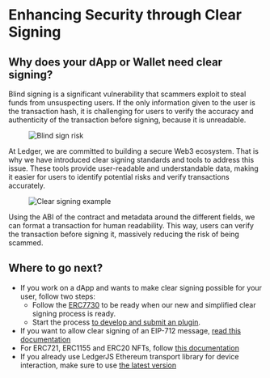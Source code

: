 # Enhancing Security through Clear Signing

## Why does your dApp or Wallet need clear signing?

Blind signing is a significant vulnerability that scammers exploit to steal funds from unsuspecting users. If the only information given to the user is the transaction hash, it is challenging for users to verify the accuracy and authenticity of the transaction before signing, because it is unreadable.

<div style={{ paddingTop: "1em", width: "90%" }} className="center">
  <figure>
    <img src="/blind-signing-risk.png" alt="Blind sign risk" />
  </figure>
</div>

At Ledger, we are committed to building a secure Web3 ecosystem. That is why we have introduced clear signing standards and tools to address this issue. These tools provide user-readable and understandable data, making it easier for users to identify potential risks and verify transactions accurately.

<div style={{ paddingTop: "1em", width: "90%" }} className="center">
  <figure>
    <img src="/clear-signing-cover.png" alt="Clear signing example" />
  </figure>
</div>

Using the ABI of the contract and metadata around the different fields, we can format a transaction for human readability. This way, users can verify the transaction before signing it, massively reducing the risk of being scammed.

## Where to go next?

- If you work on a dApp and wants to make clear signing possible for your user, follow two steps:
  - Follow the [ERC7730](./erc7730) to be ready when our new and simplified clear signing process is ready.
  - Start the process [to develop and submit an plugin](../device-app/getting-started).
- If you want to allow clear signing of an EIP-712 message, [read this documentation](./eip712)
- For ERC721, ERC1155 and ERC20 NFTs, follow [this documentation](./nft)
- If you already use LedgerJS Ethereum transport library for device interaction, make sure to use [the latest version](https://github.com/LedgerHQ/ledger-live/tree/b2163a6eaafd46390d4a14bad8e62fcc10454c05/libs/ledgerjs/packages/hw-app-eth)

